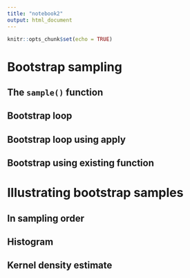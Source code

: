 ```yaml
---
title: "notebook2"
output: html_document
---
```


```r
knitr::opts_chunk$set(echo = TRUE)
```

# Bootstrap sampling

## The `sample()` function

## Bootstrap loop

## Bootstrap loop using apply

## Bootstrap using existing function

# Illustrating bootstrap samples

## In sampling order

## Histogram

## Kernel density estimate

